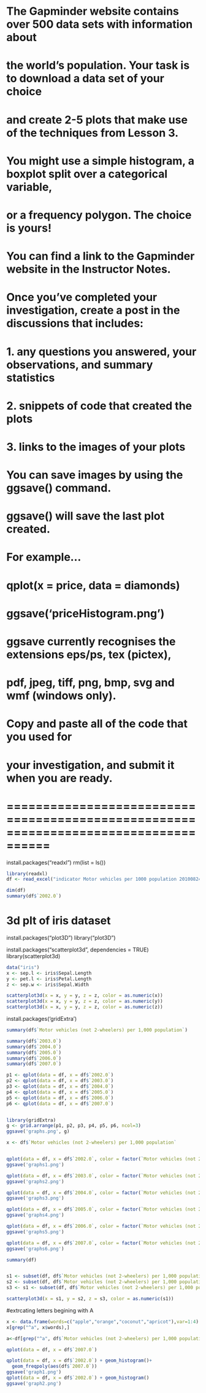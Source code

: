 # The Gapminder website contains over 500 data sets with information about
# the world's population. Your task is to download a data set of your choice
# and create 2-5 plots that make use of the techniques from Lesson 3.

# You might use a simple histogram, a boxplot split over a categorical variable,
# or a frequency polygon. The choice is yours!

# You can find a link to the Gapminder website in the Instructor Notes.

# Once you've completed your investigation, create a post in the discussions that includes:
#       1. any questions you answered, your observations, and summary statistics
#       2. snippets of code that created the plots
#       3. links to the images of your plots

# You can save images by using the ggsave() command.
# ggsave() will save the last plot created.
# For example...
#                  qplot(x = price, data = diamonds)
#                  ggsave('priceHistogram.png')

# ggsave currently recognises the extensions eps/ps, tex (pictex),
# pdf, jpeg, tiff, png, bmp, svg and wmf (windows only).

# Copy and paste all of the code that you used for
# your investigation, and submit it when you are ready.
# ====================================================================================


install.packages("readxl")
rm(list = ls())

```{r}
library(readxl)
df <- read_excel("indicator Motor vehicles per 1000 population 20100824.xlsx", sheet = 1)

dim(df)
summary(df$`2002.0`)


```


# 3d plt of iris dataset
install.packages("plot3D")
library("plot3D")

install.packages("scatterplot3d", dependencies = TRUE)
library(scatterplot3d)

```{r}
data("iris")
x <- sep.l <- iris$Sepal.Length
y <- pet.l <- iris$Petal.Length
z <- sep.w <- iris$Sepal.Width

scatterplot3d(x = x, y = y, z = z, color = as.numeric(x))
scatterplot3d(x = x, y = y, z = z, color = as.numeric(y))
scatterplot3d(x = x, y = y, z = z, color = as.numeric(z))

```

install.packages('gridExtra')

```{r}

summary(df$`Motor vehicles (not 2-wheelers) per 1,000 population`)

summary(df$`2003.0`)
summary(df$`2004.0`)
summary(df$`2005.0`)
summary(df$`2006.0`)
summary(df$`2007.0`)

p1 <- qplot(data = df, x = df$`2002.0`)
p2 <- qplot(data = df, x = df$`2003.0`)
p3 <- qplot(data = df, x = df$`2004.0`)
p4 <- qplot(data = df, x = df$`2005.0`)
p5 <- qplot(data = df, x = df$`2006.0`)
p6 <- qplot(data = df, x = df$`2007.0`)


library(gridExtra)
g <- grid.arrange(p1, p2, p3, p4, p5, p6, ncol=3)
ggsave('graphs.png', g)

x <- df$`Motor vehicles (not 2-wheelers) per 1,000 population`


qplot(data = df, x = df$`2002.0`, color = factor(`Motor vehicles (not 2-wheelers) per 1,000 population`))
ggsave('graphs1.png')

qplot(data = df, x = df$`2003.0`, color = factor(`Motor vehicles (not 2-wheelers) per 1,000 population`))
ggsave('graphs2.png')

qplot(data = df, x = df$`2004.0`, color = factor(`Motor vehicles (not 2-wheelers) per 1,000 population`))
ggsave('graphs3.png')

qplot(data = df, x = df$`2005.0`, color = factor(`Motor vehicles (not 2-wheelers) per 1,000 population`))
ggsave('graphs4.png')

qplot(data = df, x = df$`2006.0`, color = factor(`Motor vehicles (not 2-wheelers) per 1,000 population`))
ggsave('graphs5.png')

qplot(data = df, x = df$`2007.0`, color = factor(`Motor vehicles (not 2-wheelers) per 1,000 population`))
ggsave('graphs6.png')

summary(df)


s1 <- subset(df, df$`Motor vehicles (not 2-wheelers) per 1,000 population`=='United States', select = -`Motor vehicles (not 2-wheelers) per 1,000 population`)
s2 <- subset(df, df$`Motor vehicles (not 2-wheelers) per 1,000 population`=='India', select = -`Motor vehicles (not 2-wheelers) per 1,000 population`)
s3 <- s1 <- subset(df, df$`Motor vehicles (not 2-wheelers) per 1,000 population`=='China', select = -`Motor vehicles (not 2-wheelers) per 1,000 population`)

scatterplot3d(x = s1, y = s2, z = s3, color = as.numeric(s1))

```

#extrcating letters begining with A
```{r}
x <- data.frame(words=c("apple","orange","coconut","apricot"),var=1:4)
x[grep("^a", x$words),]
```

```{r}
a<-df[grep("^a", df$`Motor vehicles (not 2-wheelers) per 1,000 population`),]

```




```{r}

qplot(data = df, x = df$`2007.0`)

qplot(data = df, x = df$`2002.0`) + geom_histogram()+
  geom_freqpoly(aes(df$`2007.0`))
ggsave('graph1.png')
qplot(data = df, x = df$`2002.0`) + geom_histogram()
ggsave('graph2.png')

```

